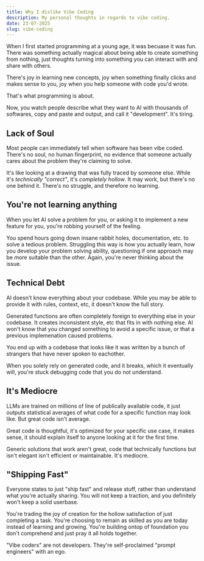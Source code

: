 ```yaml
---
title: Why I dislike Vibe Coding
description: My personal thoughts in regards to vibe coding.
date: 23-07-2025
slug: vibe-coding
---
```


When I first started programming at a young age, it was becuase it was fun. There was something actually magical about being able to create something from nothing, just thoughts turning into something you can interact with and share with others.

There's joy in learning new concepts, joy when something finally clicks and makes sense to you, joy when you help someone with code you'd wrote.

That's what programming is about.

Now, you watch people describe what they want to AI with thousands of softwares, copy and paste and output, and call it "development". It's tiring.

## Lack of Soul

Most people can immediately tell when software has been vibe coded. There's no soul, no human fingerprint, no evidence that someone actually cares about the problem they're claiming to solve.

It's like looking at a drawing that was fully traced by someone else. While it's *technically "correct"*, it's *completely hollow*. It may work, but there's no one behind it. There's no struggle, and therefore no learning.

## You're not learning anything

When you let AI solve a problem for you, or asking it to implement a new feature for you, you're robbing yourself of the feeling.

You spend hours going down insane rabbit holes, documentation, etc. to solve a tedious problem. Struggling this way is how you actually learn, how you develop your problem solving ability, questioning if one approach may be more suitable than the other. Again, you're never thinking about the issue.

## Technical Debt

AI doesn't know everything about your codebase. While you may be able to provide it with rules, context, etc, it doesn't know the full story. 

Generated functions are often completely foreign to everything else in your codebase. It creates inconsistent style, etc that fits in with nothing else. AI won't know that you changed something to avoid a specific issue, or that a previous implemenation caused problems.

You end up with a codebase that looks like it was written by a bunch of strangers that have never spoken to eachother.

When you solely rely on generated code, and it breaks, which it eventually will, you're stuck debugging code that you do not understand.

## It's Mediocre

LLMs are trained on millions of line of publically available code, it just outputs statistical averages of what code for a specific function may look like. But great code isn't average.

Great code is thoughtful, it's optimized for your specific use case, it makes sense, it should explain itself to anyone looking at it for the first time.

Generic solutions that work aren't great, code that technically functions but isn't elegant isn't efficient or  maintainable. It's mediocre.

## "Shipping Fast"

Everyone states to just "ship fast" and release stuff, rather than understand what you're actually sharing. You will not keep a traction, and you definitely won't keep a solid userbase.

You're trading the joy of creation for the hollow satisfaction of just completing a task. You're choosing to remain as skilled as you are today instead of learning and growing. You're building ontop of foundation you don't comprehend and just pray it all holds together.

"Vibe coders" are not developers. They're self-proclaimed "prompt engineers" with an ego.
